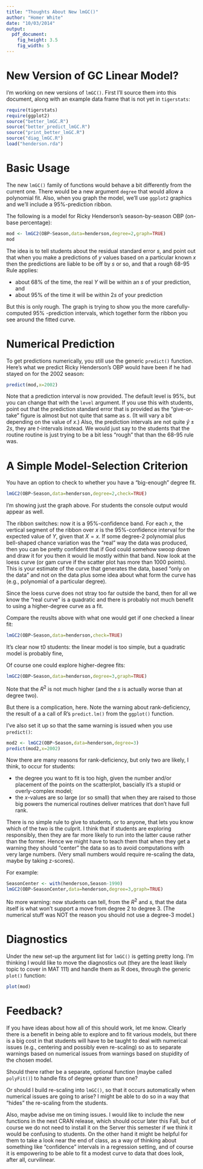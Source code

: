 ```yaml
---
title: "Thoughts About New lmGC()"
author: "Homer White"
date: "10/03/2014"
output:
  pdf_document:
    fig_height: 3.5
    fig_width: 5
---
```


# New Version of GC Linear Model?

I'm working on new versions of `lmGC()`.  First I'll source them into this document, along with an example data frame that is not yet in `tigerstats`:

```r
require(tigerstats)
require(ggplot2)
source("better_lmGC.R")
source("better_predict_lmGC.R")
source("print_better_lmGC.R")
source("diag_lmGC.R")
load("henderson.rda")
```

# Basic Usage

The new `lmGC()` family of functions would behave a bit differently from the current one.  There would be a new argument `degree` that would allow a polynomial fit.  Also, when you graph the model, we'll use `ggplot2` graphics and we'll include a 95%-prediction ribbon.

The following is a model for Ricky Henderson's season-by-season OBP (on-base percentage):

```r
mod <- lmGC2(OBP~Season,data=henderson,degree=2,graph=TRUE)
mod
```

The idea is to tell students about the residual standard error $s$, and point out that when you make a predictions of $y$ values based on a particular known $x$ then the predictions are liable to be off by $s$ or so, and that a rough 68-95 Rule applies:

* about 68% of the time, the real $Y$ will be within an $s$ of your prediction, and
* about 95% of the time it will be within $2s$ of your prediction

But this is only rough.  The graph is trying to show you the more carefully-computed 95% -prediction intervals, which together form the ribbon you see around the fitted curve.

# Numerical Prediction

To get predictions numerically, you still use the generic `predict()` function.  Here's what we predict Ricky Henderson's OBP would have been if he had stayed on for the 2002 season:

```r
predict(mod,x=2002)
```

Note that a prediction interval is now provided.  The default level is 95%, but you can change that with the `level` argument.  If you use this with students, point out that the prediction standard error that is provided as the "give-or-take" figure is almost but not quite that same as $s$.  (It will vary a bit depending on the value of $x$.)  Also, the prediction intervals are not quite $\hat{y} \pm 2s$, they are $t$-intervals instead.  We would just say to the students that the routine routine is just trying to be a bit less "rough" that than the 68-95 rule was.

# A Simple Model-Selection Criterion

You have an option to check to whether you have a "big-enough" degree fit.  

```r
lmGC2(OBP~Season,data=henderson,degree=2,check=TRUE)
```

I'm showing just the graph above.  For students the console output would appear as well.

The ribbon switches:  now it is a 95%-confidence band.  For each $x$, the vertical segment of the ribbon over $x$ is the 95%-confidence interval for the expected value of $Y$, given that $X=x$.  If some degree-2 polynomial plus bell-shaped chance variation was the "real" way the data was produced, then you can be pretty confident that if God could somehow swoop down and draw it for you then it would lie mostly within that band.  Now look at the loess curve (or gam curve if the scatter plot has more than 1000 points).  This is your estimate of the curve that generates the data, based "only on the data" and not on the data plus some idea about what form the curve has (e.g., polynomial of a particular degree).

Since the loess curve does not stray too far outside the band, then for all we know the "real curve" is a quadratic and there is probably not much benefit to using a higher-degree curve as a fit.

Compare the reuslts above with what one would get if one checked a linear fit:

```r
lmGC2(OBP~Season,data=henderson,check=TRUE)
```  

It's clear now t0 students: the linear model is too simple, but a quadratic model is probably fine,

Of course one could explore higher-degree fits:

```r
lmGC2(OBP~Season,data=henderson,degree=3,graph=TRUE)
```

Note that the $R^2$ is not much higher (and the $s$ is actually worse than at degree two).

But there is a complication, here.  Note the warning about rank-deficiency, the result of a a call of R's `predict.lm()` from the  `ggplot()` function.

I've also set it up so that the same warning is issued when you use `predict()`:

```r
mod2 <- lmGC2(OBP~Season,data=henderson,degree=3)
predict(mod2,x=2002)
```

Now there are many reasons for rank-deficiency, but only two are likely, I think, to occur for students:

* the degree you want to fit is too high, given the number and/or placement of the points on the scatterplot, bascially it's a stupid or overly-complex model;
* the $x$-values are so large (or so small) that when they are raised to those big powers the numerical routines deliver matrices that don't have full rank.

There is no simple rule to give to students, or to anyone, that lets you know which of the two is the culprit.  I think that if students are exploring responsibly, then they are far more likely to run into the latter cause rather than the former.  Hence we might have to teach them that when they get a warning they should "center" the data so as to avoid computations with very large numbers.  (Very small numbers would require re-scaling the data, maybe by taking z-scores).

For example:

```r
SeasonCenter <- with(henderson,Season-1990)
lmGC2(OBP~SeasonCenter,data=henderson,degree=3,graph=TRUE)
```

No more warning:  now students can tell, from the $R^2$ and $s$, that the data itself is what won't support a move from degree 2 to degree 3.  (The numerical stuff was NOT the reason you should not use a degree-3 model.)


# Diagnostics

Under the new set-up the argument list for `lmGC()` is getting pretty long.  I'm thinking I would like to move the diagnostics out (they are the least likely topic to cover in MAT 111) and handle them as R does, through the generic `plot()` function:

```r
plot(mod)
```



# Feedback?

If you have ideas about how all of this should work, let me know.  Clearly there is a benefit in being able to explore and to fit various models, but there is a big cost in that students will have to be taught to deal with numerical issues (e.g., centering and possibly even re-scaling) so as to separate warnings based on numerical issues from warnings based on stupidity of the chosen model.

Should there rather be a separate, optional function (maybe called `polyFit()`) to handle fits of degree greater than one?

Or should I build re-scaling into `lmGC()`, so that it occurs automatically when numerical issues are going to arise?  I might be able to do so in a way that "hides" the re-scaling from the students.


Also, maybe advise me on timing issues.  I would like to include the new functions in the next CRAN release, which should occur later this Fall, but of course we do not need to install it on the Server this semester if we think it would be confusing to students.  On the other hand it might be helpful for them to take a look near the end of class, as a way of thinking about something like "confidence" intervals in a regression setting, and of course it is empowering to be able to fit a modest curve to data that does look, after all, curvilinear.


